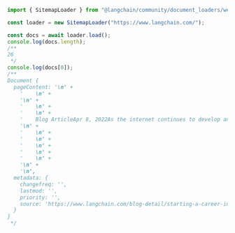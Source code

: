 ```typescript
import { SitemapLoader } from "@langchain/community/document_loaders/web/sitemap";

const loader = new SitemapLoader("https://www.langchain.com/");

const docs = await loader.load();
console.log(docs.length);
/**
26
 */
console.log(docs[0]);
/**
Document {
  pageContent: '\n' +
    '    \n' +
    '\n' +
    '    \n' +
    '    \n' +
    '    Blog ArticleApr 8, 2022As the internet continues to develop and grow exponentially, jobs related to the industry do too, particularly those that relate to web design and development. The prediction is that by 2029, the job outlook for these two fields will grow by 8%—significantly faster than average. Whether you’re seeking salaried employment or aiming to work in a freelance capacity, a career in web design can offer a variety of employment arrangements, competitive salaries, and opportunities to utilize both technical and creative skill sets.What does a career in web design involve?A career in website design can involve the design, creation, and coding of a range of website types. Other tasks will typically include liaising with clients and discussing website specifications, incorporating feedback, working on graphic design and image editing, and enabling multimedia features such as audio and video.  Requiring a range of creative and technical skills, web designers may be involved in work across a range of industries, including software companies, IT consultancies, web design companies, corporate organizations, and more. In contrast with web developers, web designers tend to play a more creative role, crafting the overall vision and design of a site, and determining how to best incorporate the necessary functionality. However, there can be significant overlap between the roles.Full-stack, back-end, and front-end web developmentThe U.S. Bureau of Labor Statistics (BLS) Occupational Outlook Handbook tends to group web developers and digital designers into one category. However, they define them separately, stating that web developers create and maintain websites and are responsible for the technical aspects including performance and capacity.  Web or digital designers, on the other hand, are responsible for the look and functionality of websites and interfaces. They develop, create, and test the layout, functions, and navigation for usability. Web developers can focus on the back-end, front-end, or full-stack development, and typically utilize a range of programming languages, libraries, and frameworks to do so. Web designers may work more closely with front-end engineers to establish the user-end functionality and appearance of a site.Are web designers in demand in 2022?In our ever-increasingly digital environment, there is a constant need for websites—and therefore for web designers and developers. With 17.4 billion websites in existence as of January 2020, the demand for web developers is only expected to rise.Web designers with significant coding experience are typically in higher demand, and can usually expect a higher salary. Like all jobs, there are likely to be a range of opportunities, some of which are better paid than others. But certain skill sets are basic to web design, most of which are key to how to become a web designer in 2022.const removeHiddenBreakpointLayers = function ie(e){function t(){for(let{hash:r,mediaQuery:i}of e){if(!i)continue;if(window.matchMedia(i).matches)return r}return e[0]?.hash}let o=t();if(o)for(let r of document.querySelectorAll(".hidden-"+o))r.parentNode?.removeChild(r);for(let r of document.querySelectorAll(".ssr-variant")){for(;r.firstChild;)r.parentNode?.insertBefore(r.firstChild,r);r.parentNode?.removeChild(r)}for(let r of document.querySelectorAll("[data-framer-original-sizes]")){let i=r.getAttribute("data-framer-original-sizes");i===""?r.removeAttribute("sizes"):r.setAttribute("sizes",i),r.removeAttribute("data-framer-original-sizes")}};removeHiddenBreakpointLayers([{"hash":"1ksv3g6"}])\n' +
    '\n' +
    '    \n' +
    '    \n' +
    '    \n' +
    '    \n' +
    '    \n' +
    '\n' +
    '\n',
  metadata: {
    changefreq: '',
    lastmod: '',
    priority: '',
    source: 'https://www.langchain.com/blog-detail/starting-a-career-in-design'
  }
}
 */
```

